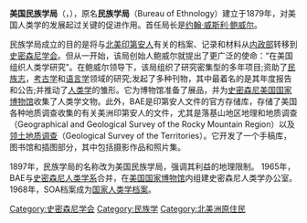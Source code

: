 {{Expand|time=2014-02-17T06:57:32+00:00}}

'''美国民族学局'''（{{lang-en|Bureau of American Ethnology}}，{{lang-en|BAE}}），原名'''民族学局'''（Bureau of Ethnology）建立于1879年，对美国人类学的发展起过关键的促进作用。首任局长是[[约翰·威斯利·鲍威尔|约翰·威斯利·鲍威尔]]。

民族学局成立的目的是将与[[北美印第安人|北美印第安人]]有关的档案、记录和材料从[[内政部|内政部]]转移到[[史密森尼学会|史密森尼学会]]。但从一开始，该局创始人鲍威尔就提出了更广泛的使命：“在美国组织人类学研究”。在鲍威尔领导下，该局组织了研究密集型的多年项目;资助了[[民族志|民族志]]，[[考古学|考古学]]和[[语言学|语言学]]领域的研究;发起了多种刊物，其中最着名的是其年度报告和公告;并推动了[[人类学|人类学]]的雏形。它为博物馆准备了展品，并为[[史密森尼美国国家博物馆|史密森尼美国国家博物馆]]收集了人类学文物。此外，BAE是印第安人文件的官方存储库，存储了美国各种地质调查收集的有关美洲印第安人的文件，尤其是落基山地区地理和地质调查（Geographical and Geological Survey of the Rocky Mountain Region）以及[[领土地质调查|领土地质调查]]（Geological Survey of the Territories）。它开发了一个手稿库，图书馆和插图部分，其中包括摄影作品和照片集。

1897年，民族学局的名称改为美国民族学局，强调其利益的地理限制。 1965年，BAE与[[史密森尼人类学系|史密森尼人类学系]]合并，在[[美国国家博物馆|美国国家博物馆]]内组建史密森尼人类学办公室。 1968年，SOA档案成为[[国家人类学档案|国家人类学档案]]。


[[Category:史密森尼学会|Category:史密森尼学会]]
[[Category:民族学|Category:民族学]]
[[Category:北美洲原住民|Category:北美洲原住民]]